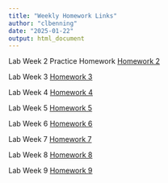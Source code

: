 ```yaml
---
title: "Weekly Homework Links"
author: "clbenning"
date: "2025-01-22"
output: html_document
---
```


Lab Week 2 Practice Homework [Homework 2](hw2.html)

Lab Week 3 [Homework 3](Homework_03.html)

Lab Week 4 [Homework 4](Homework_04.html)

Lab Week 5 [Homework 5](Homework_05.html)

Lab Week 6 [Homework 6](Homework_06.html)

Lab Week 7 [Homework 7](Homework_07.html)

Lab Week 8 [Homework 8](Homework_08.html)

Lab Week 9 [Homework 9](Homework_09.html)



